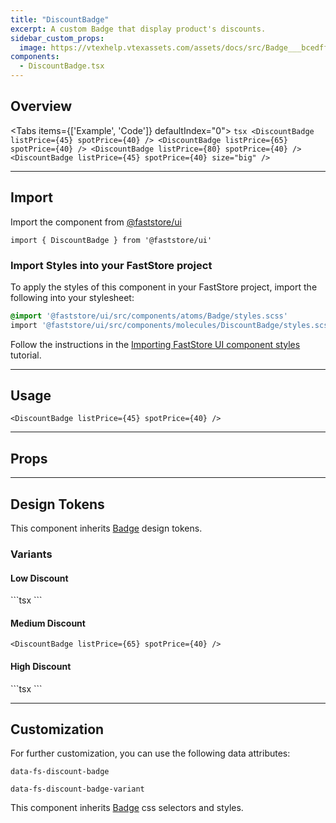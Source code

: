```yaml
---
title: "DiscountBadge"
excerpt: A custom Badge that display product's discounts.
sidebar_custom_props:
  image: https://vtexhelp.vtexassets.com/assets/docs/src/Badge___bcedffeb307527c1606be224a7fb5ac1.png
components:
  - DiscountBadge.tsx
---
```


## Overview

<Tabs items={['Example', 'Code']} defaultIndex="0">
  <Tab>
    <OverviewSection>
      <DiscountBadge listPrice={45} spotPrice={40} />
      <DiscountBadge listPrice={65} spotPrice={40} />
      <DiscountBadge listPrice={80} spotPrice={40} />
      <DiscountBadge listPrice={45} spotPrice={40} size="big" />
    </OverviewSection>
  </Tab>
  <Tab>
    ```tsx
    <DiscountBadge listPrice={45} spotPrice={40} />
    <DiscountBadge listPrice={65} spotPrice={40} />
    <DiscountBadge listPrice={80} spotPrice={40} />
    <DiscountBadge listPrice={45} spotPrice={40} size="big" />
    ```
  </Tab>
</Tabs>

---

## Import

Import the component from [@faststore/ui](https://developers.vtex.com/docs/guides/faststore/components-index)

```tsx
import { DiscountBadge } from '@faststore/ui'
```

### Import Styles into your FastStore project

To apply the styles of this component in your FastStore project, import the following into your stylesheet:

```scss
@import '@faststore/ui/src/components/atoms/Badge/styles.scss'
import '@faststore/ui/src/components/molecules/DiscountBadge/styles.scss';
```

Follow the instructions in the [Importing FastStore UI component styles](https://developers.vtex.com/docs/guides/faststore/using-themes-importing-ui-components-styles) tutorial.

---

## Usage

<OverviewSection>
  <DiscountBadge listPrice={45} spotPrice={40} />
</OverviewSection>

```tsx
<DiscountBadge listPrice={45} spotPrice={40} />
```

---

## Props

<ComponentPropsSection component="DiscountBadge" />

---

## Design Tokens

This component inherits [Badge](https://developers.vtex.com/docs/guides/faststore/atoms-badge) design tokens.

### Variants

#### Low Discount

<OverviewSection>
  <DiscountBadge listPrice={45} spotPrice={40} />
</OverviewSection>
```tsx
<DiscountBadge listPrice={45} spotPrice={40} />
```

<TokenTable>
  <TokenRow
    token="--fs-discount-badge-low-bkg-color"
    value="var(--fs-badge-success-bkg-color)"
    globalValue="var(--fs-color-success-bkg)"
    isColor
  />
  <TokenRow
    token="--fs-discount-badge-low-text-color"
    value="var(--fs-badge-success-text-color)"
    globalValue="var(--fs-color-text)"
    isColor
  />
  <TokenRow
    token="--fs-discount-badge-low-border-color"
    value="var(--fs-badge-success-border-color)"
    globalValue="var(--fs-color-success-bkg)"
    isColor
  />
</TokenTable>

#### Medium Discount

<OverviewSection>
  <DiscountBadge listPrice={65} spotPrice={40} />
</OverviewSection>

```tsx
<DiscountBadge listPrice={65} spotPrice={40} />
```

<TokenTable>
  <TokenRow
    token="--fs-discount-badge-medium-bkg-color"
    value="var(--fs-badge-warning-bkg-color)"
    globalValue="var(--fs-color-warning-bkg)"
    isColor
  />
  <TokenRow
    token="--fs-discount-badge-medium-text-color"
    value="var(--fs-badge-warning-text-color)"
    globalValue="var(--fs-color-warning-text)"
    isColor
  />
  <TokenRow
    token="--fs-discount-badge-medium-border-color"
    value="var(--fs-badge-warning-border-color)"
    globalValue="var(--fs-color-warning-bkg)"
    isColor
  />
</TokenTable>

#### High Discount

<OverviewSection>
  <DiscountBadge listPrice={80} spotPrice={40} />
</OverviewSection>
```tsx
<DiscountBadge listPrice={80} spotPrice={40} />
```

<TokenTable>
  <TokenRow
    token="--fs-discount-badge-high-bkg-color"
    value="var(--fs-badge-danger-bkg-color)"
    globalValue="var(--fs-color-danger-bkg)"
    isColor
  />
  <TokenRow
    token="--fs-discount-badge-high-text-color"
    value="var(--fs-badge-danger-text-color)"
    globalValue="var(--fs-color-text)"
    isColor
  />
  <TokenRow
    token="--fs-discount-badge-high-border-color"
    value="var(--fs-badge-danger-border-color)"
    globalValue="var(--fs-color-danger-bkg)"
    isColor
  />
</TokenTable>

---

## Customization

For further customization, you can use the following data attributes:

`data-fs-discount-badge`

`data-fs-discount-badge-variant`

This component inherits [Badge](https://developers.vtex.com/docs/guides/faststore/atoms-badge) css selectors and styles.
